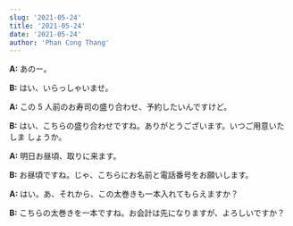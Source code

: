 ```yaml
---
slug: '2021-05-24'
title: '2021-05-24'
date: '2021-05-24'
author: 'Phan Cong Thang'
---
```


**A:** あのー。

**B:** はい、いらっしゃいませ。

**A:** この 5 人前のお寿司の盛り合わせ、予約したいんですけど。

**B:** はい、こちらの盛り合わせですね。ありがとうございます。いつご用意いたしま
しょうか。

**A:** 明日お昼頃、取りに来ます。

**B:** お昼頃ですね。じゃ、こちらにお名前と電話番号をお願いします。

**A:** はい。あ、それから、この太巻きも一本入れてもらえますか？

**B:** こちらの太巻きを一本ですね。お会計は先になりますが、よろしいですか？
